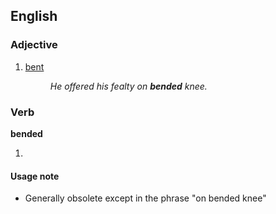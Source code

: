 ==English==
===Adjective===
{{en-adj}}

#{{archaic}} [[bent]]
#:''He offered his fealty on '''bended''' knee.''

===Verb===
'''bended'''

#{{archaic}}{{past of|[[bend]]}}

====Usage note====
*Generally obsolete except in the phrase "on bended knee"